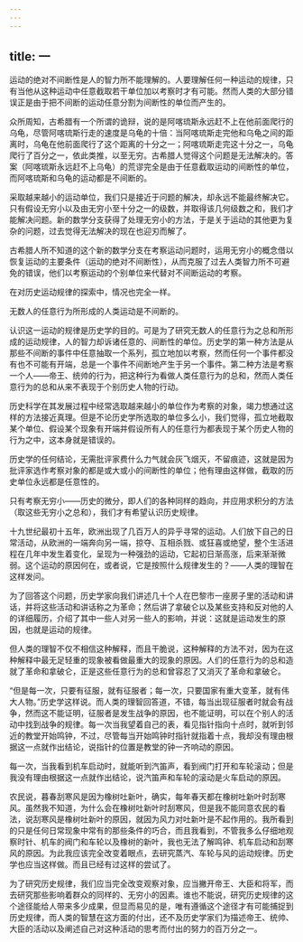 ```yaml
---
---
---
```

title: 一
---



运动的绝对不间断性是人的智力所不能理解的。人要理解任何一种运动的规律，只有当他从这种运动中任意截取若干单位加以考察时才有可能。然而人类的大部分错误正是由于把不间断的运动任意分割为间断性的单位而产生的。

众所周知，古希腊有一个所谓的诡辩，说的是阿喀琉斯永远赶不上在他前面爬行的乌龟，尽管阿喀琉斯行走的速度是乌龟的十倍：当阿喀琉斯走完他和乌龟之间的距离时，乌龟在他前面爬行了这个距离的十分之一；阿喀琉斯走完这十分之一，乌龟爬行了百分之一，依此类推，以至无穷。古希腊人觉得这个问题是无法解决的。答案（阿喀琉斯永远赶不上乌龟）的荒谬完全是由于任意截取运动的间断性的单位，而阿喀琉斯和乌龟的运动都是不间断的。

采取越来越小的运动单位，我们只是接近于问题的解决，却永远不能最终解决它。只有假设无穷小以及由无穷小至十分之一的级数，并取得该几何级数之和，我们才能解决问题。新的数学分支获得了处理无穷小的方法，于是关于运动的其他更为复杂的问题，过去觉得无法解决的现在也迎刃而解了。

古希腊人所不知道的这个新的数学分支在考察运动问题时，运用无穷小的概念借以恢复运动的主要条件（运动的绝对不间断性），从而克服了过去人类智力所不可避免的错误，他们以考察运动的个别单位来代替对不间断运动的考察。

在对历史运动规律的探索中，情况也完全一样。

无数人的任意行为所形成的人类运动是不间断的。

认识这一运动的规律是历史学的目的。可是为了研究无数人的任意行为之总和所形成的运动规律，人的智力却诉诸任意的、间断性的单位。历史学的第一种方法是从那些不间断的事件中任意抽取一个系列，孤立地加以考察，然而任何一个事件都没有也不可能有开端，总是一个事件不间断地产生于另一个事件。第二种方法是考察一个人——帝王、统帅的行为，把这种行为看做人类任意行为的总和，然而人类任意行为的总和从来不表现于个别历史人物的行动。

历史科学在其发展过程中经常选取越来越小的单位作为考察的对象，竭力想通过这样的方法接近真理。但是不论历史学所选取的单位多么小，我们觉得，孤立地截取某个单位、假设某个现象有开端并假设所有人的任意行为都表现于某个历史人物的行为之中，这本身就是错误的。

历史学的任何结论，无需批评家费什么力气就会灰飞烟灭，不留痕迹，这就是因为批评家选作考察对象的都是或大或小的间断性的单位；他有理由这样做，截取的历史单位永远都是任意性的。

只有考察无穷小——历史的微分，即人们的各种同样的趋向，并应用求积分的方法（取这些无穷小之总和），我们才有希望认识历史规律。

十九世纪最初十五年，欧洲出现了几百万人的异乎寻常的运动。人们放下自己的日常活动，从欧洲的一端奔向另一端，掠夺、互相杀戮、或狂喜或绝望，整个生活进程在几年中发生着变化，呈现为一种强劲的运动，它起初日渐高涨，后来渐渐微弱。这个运动的原因何在，或者说，它是按照什么规律发生的？——人类的理智在这样发问。

为了回答这个问题，历史学家向我们讲述几十个人在巴黎市一座房子里的活动和讲话，并将这些活动和讲话称之为革命；然后讲了拿破仑以及某些支持和反对他的人的详细履历，介绍了其中一些人对另一些人的影响，并说：这就是运动发生的原因，也就是运动的规律。

但人类的理智不仅不相信这种解释，而且干脆说，这种解释的方法不对，因为在这种解释中最无足轻重的现象被看做最重大的现象的原因。人们的任意行为的总和造就了革命和拿破仑，正是这些任意行为的总和曾容忍了又消灭了革命和拿破仑。

“但是每一次，只要有征服，就有征服者；每一次，只要国家有重大变革，就有伟大人物。”历史学这样说。而人类的理智回答道，不错，每当出现征服者时就会有战争，然而这不能证明，征服者是发生战争的原因，也不能证明，可以在个别人的活动中找到战争的规律。每一次当我望着自己的表，看见指针指向十点时，就听到邻近的教堂开始鸣钟，不过，尽管每当开始鸣钟时指针就指着十点，我却没有理由根据这一点就作出结论，说指针的位置是教堂的钟一齐响动的原因。

每一次，当我看到机车启动时，就能听到汽笛声，看到阀门打开和车轮滚动；但是我没有理由根据这一点就作出结论，说汽笛声和车轮的滚动是火车启动的原因。

农民说，暮春刮寒风是因为橡树吐新叶，确实，每年春天都在橡树吐新叶时刮寒风。虽然我不知道，为什么会在橡树吐新叶时刮寒风，但是我不能同意农民的看法，说刮寒风是橡树吐新叶的原因，就因为风力对吐新叶是不起作用的。我所看到的只是任何日常现象中常有的那些条件的巧合，而且我看到，不管我多么仔细地观察时针、机车的阀门和车轮以及橡树的新叶，我也无法了解鸣钟、机车启动和刮寒风的原因。为此我应该完全改变着眼点，去研究蒸汽、车轮与风的运动规律。历史学也应当这样做。而且已经有过这样的尝试了。

为了研究历史规律，我们应当完全改变观察对象，应当撇开帝王、大臣和将军，而去研究那些影响着群众的同样的、无穷小的因素。谁也不能说，研究历史规律的这个途径能给人带来多少成果，但显而易见的是，唯有遵循这个途径才有可能捕捉到历史规律，而人类的智慧在这方面的付出，还不及历史学家们为描述帝王、统帅、大臣的活动以及阐述自己对这种活动的思考而付出的努力的百万分之一。